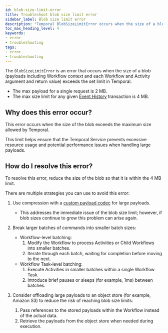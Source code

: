 ```yaml
---
id: blob-size-limit-error
title: Troubleshoot blob size limit error
sidebar_label: Blob size limit error
description: "Temporal BlobSizeLimitError occurs when the size of a blob exceeds the 2MB single request limit or 4MB Event History transaction limit. Causes performance issues and excessive resource usage. Resolve by reducing blob size, using compression, or breaking down large payloads into smaller batches."
toc_max_heading_level: 4
keywords:
- error
- troubleshooting
tags:
- error
- troubleshooting
---
```


The `BlobSizeLimitError` is an error that occurs when the size of a blob (payloads including Workflow context and each Workflow and Activity argument and return value) exceeds the set limit in Temporal.

- The max payload for a single request is 2 MB.
- The max size limit for any given [Event History](/workflows#event-history) transaction is 4 MB.

## Why does this error occur?

This error occurs when the size of the blob exceeds the maximum size allowed by Temporal.

This limit helps ensure that the Temporal Service prevents excessive resource usage and potential performance issues when handling large payloads.

## How do I resolve this error?

To resolve this error, reduce the size of the blob so that it is within the 4 MB limit.

There are multiple strategies you can use to avoid this error:

1. Use compression with a [custom payload codec](/dataconversion#payload-codec) for large payloads.

   - This addresses the immediate issue of the blob size limit; however, if blob sizes continue to grow this problem can arise again.

2. Break larger batches of commands into smaller batch sizes:

   - Workflow-level batching:
     1. Modify the Workflow to process Activities or Child Workflows into smaller batches.
     2. Iterate through each batch, waiting for completion before moving to the next.
   - Workflow Task-level batching:
     1. Execute Activities in smaller batches within a single Workflow Task.
     2. Introduce brief pauses or sleeps (for example, 1ms) between batches.

3. Consider offloading large payloads to an object store (for example, Amazon S3) to reduce the risk of reaching blob size limits:
   1. Pass references to the stored payloads within the Workflow instead of the actual data.
   2. Retrieve the payloads from the object store when needed during execution.
